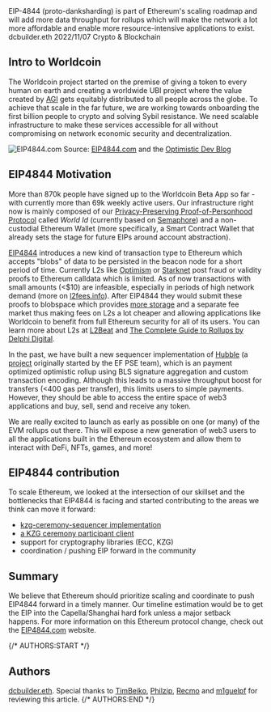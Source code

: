 <Meta>
  <title>Why Worldcoin Is Contributing to EIP-4844 development</title>
  <description>
    EIP-4844 (proto-danksharding) is part of Ethereum's scaling roadmap and will
    add more data throughput for rollups which will make the network a lot more
    affordable and enable more resource-intensive applications to exist.
  </description>
  <author picture="/images/authors/dcbuilder.webp">dcbuilder.eth</author>
  <date>2022/11/07</date>
  <poster src="/images/blog/4844-testimonial/4844-header.png" />
  <social-image src="/images/blog/4844-testimonial/4844.png" />
  <category>Crypto & Blockchain</category>
</Meta>

## Intro to Worldcoin

The Worldcoin project started on the premise of giving a token to every human on earth and creating a worldwide UBI project where the value created by [AGI](https://en.wikipedia.org/wiki/Artificial_general_intelligence) gets equitably distributed to all people across the globe. To achieve that scale in the far future, we are working towards onboarding the first billion people to crypto and solving Sybil resistance. We need scalable infrastructure to make these services accessible for all without compromising on network economic security and decentralization.

![EIP4844.com](/images/blog/4844-testimonial/4844.png)
Source: [EIP4844.com](https://www.eip4844.com/) and the [Optimistic Dev Blog](https://dev.optimism.io/eip-4844-an-optimistic-bet-on-rollup-scalability/)

## EIP4844 Motivation

More than 870k people have signed up to the Worldcoin Beta App so far - with currently more than 69k weekly active users. Our infrastructure right now is mainly composed of our [Privacy-Preserving Proof-of-Personhood Protocol](https://worldcoin.org/the-worldcoin-protocol) called _World Id_ (currently based on [Semaphore](http://semaphore.appliedzkp.org/)) and a non-custodial Ethereum Wallet (more specifically, a Smart Contract Wallet that already sets the stage for future EIPs around account abstraction).

[EIP4844](https://eip4844.com/) introduces a new kind of transaction type to Ethereum which accepts "blobs" of data to be persisted in the beacon node for a short period of time. Currently L2s like [Optimism](https://www.optimism.io/) or [Starknet](https://starknet.io/) post fraud or validity proofs to Ethereum calldata which is limited. As of now transactions with small amounts (\<$10) are infeasible, especially in periods of high network demand (more on [l2fees.info](https://l2fees.info/)). After EIP4844 they would submit these proofs to blobspace which provides [more storage](https://notes.ethereum.org/@vbuterin/proto_danksharding_faq#What-is-proto-danksharding-aka-EIP-4844) and a separate fee market thus making fees on L2s a lot cheaper and allowing applications like Worldcoin to benefit from full Ethereum security for all of its users. You can learn more about L2s at [L2Beat](l2beat.com/) and [The Complete Guide to Rollups by Delphi Digital](https://members.delphidigital.io/reports/the-complete-guide-to-rollups/).

In the past, we have built a new sequencer implementation of [Hubble](https://github.com/worldcoin/hubble-commander) (a [project](https://github.com/thehubbleproject) originally started by the EF PSE team), which is an payment optimized optimistic rollup using BLS signature aggregation and custom transaction encoding.
Although this leads to a massive throughput boost for transfers (\<400 gas per transfer), this limits users to simple payments. However, they should be able to access the entire space of web3 applications and buy, sell, send and receive any token.

We are really excited to launch as early as possible on one (or many) of the EVM rollups out there. This will expose a new generation of web3 users to all the applications built in the Ethereum ecosystem and allow them to interact with DeFi, NFTs, games, and more!

## EIP4844 contribution

To scale Ethereum, we looked at the intersection of our skillset and the bottlenecks that EIP4844 is facing and started contributing to the areas we think can move it forward:

- [kzg-ceremony-sequencer implementation](https://github.com/ethereum/kzg-ceremony-sequencer)
- [a KZG ceremony participant client](https://github.com/worldcoin/kzg-ceremony-participant)
- support for cryptography libraries (ECC, KZG)
- coordination / pushing EIP forward in the community

## Summary

We believe that Ethereum should prioritize scaling and coordinate to push EIP4844 forward in a timely manner. Our timeline estimation would be to get the EIP into the Capella/Shanghai hard fork unless a major setback happens. For more information on this Ethereum protocol change, check out the [EIP4844.com](https://www.eip4844.com/) website.

{/* AUTHORS:START */}

## Authors

[dcbuilder.eth](https://twitter.com/DCbuild3r). Special thanks to [TimBeiko](https://twitter.com/TimBeiko), [Philzip](https://twitter.com/philzip), [Recmo](https://twitter.com/recmo) and [m1guelpf](https://twitter.com/m1guelpf) for reviewing this article.
{/* AUTHORS:END */}
